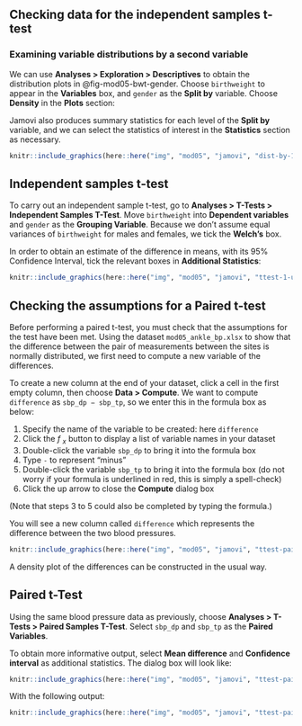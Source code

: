 ## Checking data for the independent samples t-test

### Examining variable distributions by a second variable

We can use **Analyses > Exploration > Descriptives** to obtain the distribution plots in @fig-mod05-bwt-gender. Choose `birthweight` to appear in the **Variables** box, and `gender` as the **Split by** variable. Choose **Density** in the **Plots** section:

Jamovi also produces summary statistics for each level of the **Split by** variable, and we can select the statistics of interest in the **Statistics** section as necessary.

```r
knitr::include_graphics(here::here("img", "mod05", "jamovi", "dist-by-1.png"))
```

## Independent samples t-test

To carry out an independent sample t-test, go to **Analyses > T-Tests > Independent Samples T-Test**. Move `birthweight` into **Dependent variables** and `gender` as the **Grouping Variable**. Because we don't assume equal variances of `birthweight` for males and females, we tick the **Welch's** box.

In order to obtain an estimate of the difference in means, with its 95% Confidence Interval, tick the relevant boxes in **Additional Statistics**:

```r
knitr::include_graphics(here::here("img", "mod05", "jamovi", "ttest-1-unequal.png"))
```

## Checking the assumptions for a Paired t-test

Before performing a paired t-test, you must check that the assumptions for the test have been met. Using the dataset `mod05_ankle_bp.xlsx` to show that the difference between the pair of measurements between the sites is normally distributed, we first need to compute a new variable of the differences.

To create a new column at the end of your dataset, click a cell in the first empty column, then choose **Data > Compute**. We want to compute `difference` as `sbp_dp − sbp_tp`, so we enter this in the formula box as below:

1. Specify the name of the variable to be created: here `difference`
2. Click the *f ~x~* button to display a list of variable names in your dataset
3. Double-click the variable `sbp_dp` to bring it into the formula box
4. Type `-` to represent "minus"
5. Double-click the variable `sbp_tp` to bring it into the formula box (do not worry if your formula is underlined in red, this is simply a spell-check)
6. Click the up arrow to close the **Compute** dialog box

(Note that steps 3 to 5 could also be completed by typing the formula.)

You will see a new column called `difference` which represents the difference between the two blood pressures.

```r
knitr::include_graphics(here::here("img", "mod05", "jamovi", "ttest-paired-1.png"))
```

A density plot of the differences can be constructed in the usual way.

## Paired t-Test

Using the same blood pressure data as previously, choose **Analyses > T-Tests > Paired Samples T-Test**. Select `sbp_dp` and  `sbp_tp` as the **Paired Variables**.

To obtain more informative output, select **Mean difference** and **Confidence interval** as additional statistics. The dialog box will look like:

```r
knitr::include_graphics(here::here("img", "mod05", "jamovi", "ttest-paired-2.png"))
```

With the following output:


```r
knitr::include_graphics(here::here("img", "mod05", "jamovi", "ttest-paired-3.png"))
```
